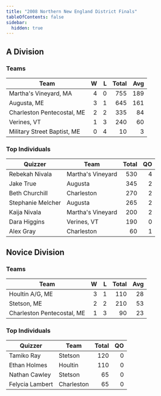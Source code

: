 ```yaml
---
title: "2008 Northern New England District Finals"
tableOfContents: false
sidebar:
  hidden: true
---
```


## A Division

### Teams

| Team                        |    W |    L | Total |  Avg |
| --------------------------- | ---: | ---: | ----: | ---: |
| Martha's Vineyard, MA       |    4 |    0 |   755 |  189 |
| Augusta, ME                 |    3 |    1 |   645 |  161 |
| Charleston Pentecostal, ME  |    2 |    2 |   335 |   84 |
| Verines, VT                 |    1 |    3 |   240 |   60 |
| Military Street Baptist, ME |    0 |    4 |    10 |    3 |

### Top Individuals

| Quizzer           | Team              | Total |   QO |
| ----------------- | ----------------- | ----: | ---: |
| Rebekah Nivala    | Martha's Vineyard |   530 |    4 |
| Jake True         | Augusta           |   345 |    2 |
| Beth Churchill    | Charleston        |   270 |    2 |
| Stephanie Melcher | Augusta           |   265 |    2 |
| Kaija Nivala      | Martha's Vineyard |   200 |    2 |
| Dara Higgins      | Verines, VT       |   190 |    0 |
| Alex Gray         | Charleston        |    60 |    1 |

## Novice Division

### Teams

| Team                       |    W |    L | Total |  Avg |
| -------------------------- | ---: | ---: | ----: | ---: |
| Houltin A/G, ME            |    3 |    1 |   110 |   28 |
| Stetson, ME                |    2 |    2 |   210 |   53 |
| Charleston Pentecostal, ME |    1 |    3 |    90 |   23 |

### Top Individuals

| Quizzer         | Team       | Total |   QO |
| --------------- | ---------- | ----: | ---: |
| Tamiko Ray      | Stetson    |   120 |    0 |
| Ethan Holmes    | Houltin    |   110 |    0 |
| Nathan Cawley   | Stetson    |    65 |    0 |
| Felycia Lambert | Charleston |    65 |    0 |

